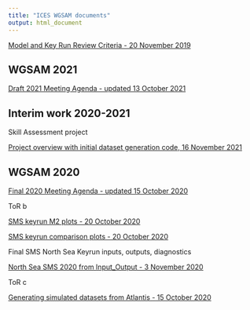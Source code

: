 ```yaml
---
title: "ICES WGSAM documents"
output: html_document
---
```


 <!-- ADD LINKS BELOW, note, using the RMD link syntax will open the presentation in the same tab, which is annoying. Use the html with the "_blank" to fix that behavior -->
 

<a href="https://ices-eg.github.io/wg_WGSAM/ReviewCriteria.html" target="_blank"> Model and Key Run Review Criteria - 20 November 2019 </a>

## WGSAM 2021

<a href="https://ices-eg.github.io/wg_WGSAM/2021_Agenda.html" target="_blank"> Draft 2021 Meeting Agenda - updated 13 October 2021 </a>



## Interim work 2020-2021

Skill Assessment project

<a href="https://ices-eg.github.io/wg_WGSAM/SkillAssessProject.html" target="_blank"> Project overview with initial dataset generation code, 16 November 2021 </a>


## WGSAM 2020

<a href="https://ices-eg.github.io/wg_WGSAM/2020_Agenda.html" target="_blank"> Final 2020 Meeting Agenda - updated 15 October 2020 </a>

ToR b

<a href="https://ices-eg.github.io/wg_WGSAM/NorthSeaKeyRun_HerringM2.html" target="_blank"> SMS keyrun M2 plots - 20 October 2020 </a>

<a href="https://ices-eg.github.io/wg_WGSAM/NorthSeaKeyRun_SuppPlots.html" target="_blank"> SMS keyrun comparison plots - 20 October 2020 </a>

Final SMS North Sea Keyrun inputs, outputs, diagnostics

<a href="https://ices-eg.github.io/wg_WGSAM/NS_2020_key_run.html" target="_blank"> North Sea SMS 2020 from Input_Output - 3 November 2020 </a>


ToR c

<a href="https://sgaichas.github.io/poseidon-dev/atlantisom_landingpage.html" target="_blank"> Generating simulated datasets from Atlantis - 15 October 2020 </a>

